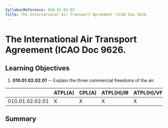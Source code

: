 ```yaml
---
SyllabusReference: 010.01.02.02
Title: The International Air Transport Agreement (ICAO Doc 9626.
---
```


# The International Air Transport Agreement (ICAO Doc 9626.

## Learning Objectives

1.  **010.01.02.02.01** -- Explain the three commercial freedoms of the air.

|                 | ATPL(A) | CPL(A) | ATPL(H)/IR | ATPL(H)/VFR | CPL(H) | IR  | CBIR(A) |
| --------------- | ------- | ------ | ---------- | ----------- | ------ | --- | ------- |
| 010.01.02.02.01 | X       | X      | X          | X           | X      |     |         |

## Summary
